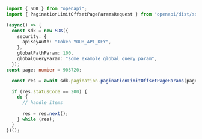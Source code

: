 ```typescript showLineNumbers copy filename="Pagination Limit Offset Page Params usage example"
import { SDK } from "openapi";
import { PaginationLimitOffsetPageParamsRequest } from "openapi/dist/sdk/models/operations";

(async() => {
  const sdk = new SDK({
    security: {
      apiKeyAuth: "Token YOUR_API_KEY",
    },
    globalPathParam: 100,
    globalQueryParam: "some example global query param",
  });
const page: number = 903720;

  const res = await sdk.pagination.paginationLimitOffsetPageParams(page);

  if (res.statusCode == 200) {
    do {
      // handle items

      res = res.next();
    } while (res);
  }
})();
```
